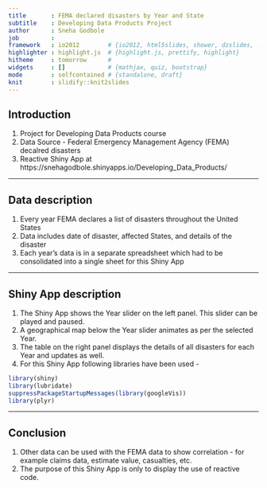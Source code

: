 ```yaml
---
title       : FEMA declared disasters by Year and State
subtitle    : Developing Data Products Project
author      : Sneha Godbole
job         : 
framework   : io2012        # {io2012, html5slides, shower, dzslides, ...}
highlighter : highlight.js  # {highlight.js, prettify, highlight}
hitheme     : tomorrow      # 
widgets     : []            # {mathjax, quiz, bootstrap}
mode        : selfcontained # {standalone, draft}
knit        : slidify::knit2slides
---
```


## Introduction

1. Project for Developing Data Products course
2. Data Source - Federal Emergency Management Agency (FEMA) decalred disasters
3. Reactive Shiny App at https://snehagodbole.shinyapps.io/Developing_Data_Products/

---

## Data description

1. Every year FEMA declares a list of disasters throughout the United States
2. Data includes date of disaster, affected States, and details of the disaster
3. Each year's data is in a separate spreadsheet which had to be consolidated into a single sheet for this Shiny App

---

## Shiny App description

1. The Shiny App shows the Year slider on the left panel. This slider can be played and paused.
2. A geographical map below the Year slider animates as per the selected Year.
3. The table on the right panel displays the details of all disasters for each Year and updates as well.
4. For this Shiny App following libraries have been used -
```r
library(shiny)
library(lubridate)
suppressPackageStartupMessages(library(googleVis))
library(plyr)
```

---

## Conclusion

1. Other data can be used with the FEMA data to show correlation - for example claims data, estimate value, casualties, etc.
2. The purpose of this Shiny App is only to display the use of reactive code.




